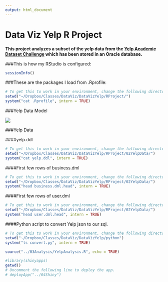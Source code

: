 ```yaml
---
output: html_document
---
```

Data Viz Yelp R Project
===
**This project analyzes a subset of the yelp data from the [Yelp Academic Dataset Challenge](https://www.yelp.com/dataset_challenge) which has been stored in an Oracle database.**

###This is how my RStudio is configured:
```r
sessionInfo()
```

###These are the packages I load from .Rprofile:
```r
# To get this to work in your environment, change the following directory/folder path to the path to your project files.
setwd("~/Dropbox/Classes/DataViz/DataVizYelp/RProject/")
system("cat .Rprofile", intern = TRUE)
```

###Yelp Data Model

![](./YelpDataModel.png)  

###Yelp Data 

####yelp.ddl 

```r
# To get this to work in your environment, change the following directory/folder path to the path to your project files.
setwd("~/Dropbox/Classes/DataViz/DataVizYelp/RProject/02YelpData/")
system("cat yelp.ddl", intern = TRUE)
``` 

####First few rows of business.dml

```r
# To get this to work in your environment, change the following directory/folder path to the path to your project files.
setwd("~/Dropbox/Classes/DataViz/DataVizYelp/RProject/02YelpData/")
system("head business.dml.head", intern = TRUE)
``` 

####First few rows of user.dml

```r
# To get this to work in your environment, change the following directory/folder path to the path to your project files.
setwd("~/Dropbox/Classes/DataViz/DataVizYelp/RProject/02YelpData/")
system("head user.dml.head", intern = TRUE)
``` 

####Python script to convert Yelp json to our sql.

```r
# To get this to work in your environment, change the following directory/folder path to the path to your project files.
setwd("~/Dropbox/Classes/DataViz/DataVizYelp/python")
system("ls convert.py", intern = TRUE)
``` 

```r
source("../03Analysis/YelpAnalysis.R", echo = TRUE)
```

```r
#library(shinyapps)
getwd()
# Uncomment the following line to deploy the app.
# deployApp("../04Shiny")
```